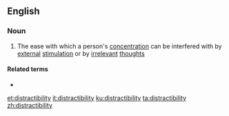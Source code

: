 ==English==

===Noun===
{{en-noun|-}}

# The ease with which a person's [[concentration]] can be interfered with by [[external]] [[stimulation]] or by [[irrelevant]] [[thought]]s

====Related terms====
* {{l|en|distraction}}

[[et:distractibility]]
[[it:distractibility]]
[[ku:distractibility]]
[[ta:distractibility]]
[[zh:distractibility]]